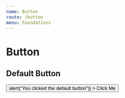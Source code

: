 ```yaml
---
name: Button
route: /button
menu: Foundations
---
```




# Button

<Props of={Button} />

## Default Button

<Playground>
  <Button
    className="button"
    onClick={() => alert("You clicked the default button")}
  >
    Click Me
  </Button>
</Playground>
